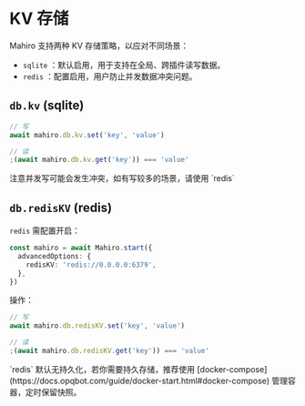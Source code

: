 
# KV 存储

Mahiro 支持两种 KV 存储策略，以应对不同场景：

- `sqlite` ：默认启用，用于支持在全局、跨插件读写数据。
- `redis` ：配置启用，用户防止并发数据冲突问题。

## `db.kv` (sqlite)

```ts
// 写
await mahiro.db.kv.set('key', 'value')

// 读
;(await mahiro.db.kv.get('key')) === 'value'
```

<Callout type="error" emoji="️🚫">
  注意并发写可能会发生冲突，如有写较多的场景，请使用 `redis`
</Callout>

## `db.redisKV` (redis)

`redis` 需配置开启：

```ts
const mahiro = await Mahiro.start({
  advancedOptions: {
    redisKV: 'redis://0.0.0.0:6379',
  },
})
```

操作：

```ts
// 写
await mahiro.db.redisKV.set('key', 'value')

// 读
;(await mahiro.db.redisKV.get('key')) === 'value'
```

<Callout type="info">
  `redis` 默认无持久化，若你需要持久存储，推荐使用 [docker-compose](https://docs.opqbot.com/guide/docker-start.html#docker-compose) 管理容器，定时保留快照。
</Callout>
